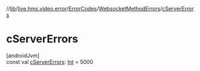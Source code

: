 //[lib](../../../../index)/[live.hms.video.error](../../index)/[ErrorCodes](../index)/[WebsocketMethodErrors](index)/[cServerErrors](c-server-errors)

# cServerErrors

[androidJvm]\
const val [cServerErrors](c-server-errors): [Int](https://kotlinlang.org/api/latest/jvm/stdlib/kotlin/-int/index.html) = 5000
